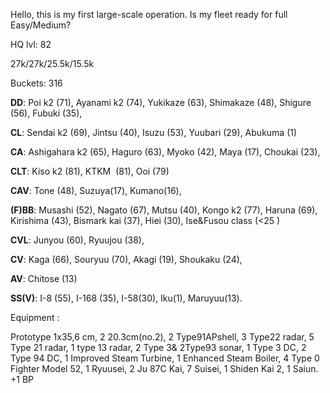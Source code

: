 <p class="MsoNormal">Hello, this is my first large-scale operation. Is my fleet ready for full Easy/Medium?
</p>

<p class="MsoNormal">HQ lvl: 82
</p>

<p class="MsoNormal">27k/27k/25.5k/15.5k  </p>

<p class="MsoNormal">Buckets: 316
</p>

<p class="MsoNormal">'''DD''': Poi k2 (71), Ayanami k2 (74), Yukikaze (63), Shimakaze (48), Shigure (56), Fubuki (35),
</p>

<p class="MsoNormal">'''CL''': Sendai k2 (69), Jintsu (40), Isuzu (53), Yuubari (29), Abukuma (1)
</p>

<p class="MsoNormal">'''CA''': Ashigahara k2 (65), Haguro (63), Myoko (42), Maya (17), Choukai (23),
</p>

<p class="MsoNormal">'''CLT''': Kiso k2 (81), KTKM  (81), Ooi (79)
</p>

<p class="MsoNormal">'''CAV''': Tone (48), Suzuya(17), Kumano(16),  
</p>

<p class="MsoNormal">'''(F)BB''': Musashi (52), Nagato (67), Mutsu (40), Kongo k2 (77), Haruna (69), Kirishima (43), Bismark kai (37), Hiei (30), Ise&Fusou class (<25 )
</p>

<p class="MsoNormal">'''CVL''': Junyou (60), Ryuujou (38),
</p>

<p class="MsoNormal">'''CV''': Kaga (66), Souryuu (70), Akagi (19), Shoukaku (24),
</p>

<p class="MsoNormal">'''AV''': Chitose (13)
</p>

<p class="MsoNormal">'''SS(V)''': I-8 (55), I-168 (35), I-58(30), Iku(1), Maruyuu(13).
</p>

<p class="MsoNormal">Equipment :</p>

<p class="MsoNormal">Prototype 1x35,6 cm, 2 20.3cm(no.2), 2 Type91APshell, 3 Type22 radar, 5 Type 21 radar, 1 type 13 radar, 2 Type 3& 2Type93 sonar, 1 Type 3 DC, 2 Type 94 DC, 1 Improved Steam Turbine, 1 Enhanced Steam Boiler, 4 Type 0 Fighter Model 52, 1 Ryuusei, 2 Ju 87C Kai, 7 Suisei, 1 Shiden Kai 2, 1 Saiun. +1 BP</p><ac_metadata title="Am I ready for easy/medium?"> </ac_metadata>